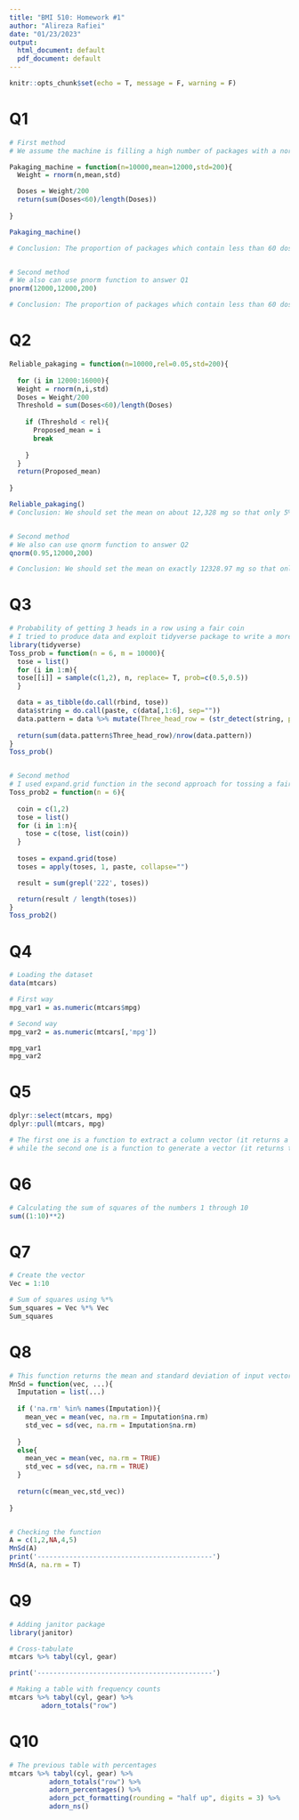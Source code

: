 ---
title: "BMI 510: Homework #1"
author: "Alireza Rafiei"
date: "01/23/2023"
output:
  html_document: default
  pdf_document: default
---

```{r setup, include=FALSE}
knitr::opts_chunk$set(echo = T, message = F, warning = F)
```


# Q1

```{r }
# First method
# We assume the machine is filling a high number of packages with a normal distribution.

Pakaging_machine = function(n=10000,mean=12000,std=200){
  Weight = rnorm(n,mean,std)

  Doses = Weight/200
  return(sum(Doses<60)/length(Doses))
  
}

Pakaging_machine()

# Conclusion: The proportion of packages which contain less than 60 doses is 50% under the current assumption.


# Second method
# We also can use pnorm function to answer Q1
pnorm(12000,12000,200)

# Conclusion: The proportion of packages which contain less than 60 doses is 50%.
```


# Q2

```{r }
Reliable_pakaging = function(n=10000,rel=0.05,std=200){
  
  for (i in 12000:16000){
  Weight = rnorm(n,i,std)
  Doses = Weight/200
  Threshold = sum(Doses<60)/length(Doses)
  
    if (Threshold < rel){
      Proposed_mean = i
      break
    
    }
  }
  return(Proposed_mean)
  
}

Reliable_pakaging()
# Conclusion: We should set the mean on about 12,328 mg so that only 5% of packages contain less than 60 doses.


# Second method
# We also can use qnorm function to answer Q2
qnorm(0.95,12000,200)

# Conclusion: We should set the mean on exactly 12328.97 mg so that only 5% of packages contain less than 60 doses.
```


# Q3

```{r }
# Probability of getting 3 heads in a row using a fair coin
# I tried to produce data and exploit tidyverse package to write a more generalization function for tossing a fair coin problem.
library(tidyverse)
Toss_prob = function(n = 6, m = 10000){
  tose = list()
  for (i in 1:m){
  tose[[i]] = sample(c(1,2), n, replace= T, prob=c(0.5,0.5))
  }

  data = as_tibble(do.call(rbind, tose))
  data$string = do.call(paste, c(data[,1:6], sep=""))
  data.pattern = data %>% mutate(Three_head_row = (str_detect(string, pattern = '222')))
  
  return(sum(data.pattern$Three_head_row)/nrow(data.pattern))
}
Toss_prob()


# Second method
# I used expand.grid function in the second approach for tossing a fair coin problem.
Toss_prob2 = function(n = 6){
  
  coin = c(1,2)
  tose = list()
  for (i in 1:n){
    tose = c(tose, list(coin))
  }
  
  toses = expand.grid(tose)
  toses = apply(toses, 1, paste, collapse="")

  result = sum(grepl('222', toses))

  return(result / length(toses))
}
Toss_prob2()
```


# Q4

```{r }
# Loading the dataset
data(mtcars)

# First way
mpg_var1 = as.numeric(mtcars$mpg)

# Second way
mpg_var2 = as.numeric(mtcars[,'mpg'])

mpg_var1 
mpg_var2

```


# Q5

```{r }
dplyr::select(mtcars, mpg)
dplyr::pull(mtcars, mpg)

# The first one is a function to extract a column vector (it returns a data frame with indexed rows and the specified column), 
# while the second one is a function to generate a vector (it returns the selected columns as a vector).
```


# Q6

```{r }
# Calculating the sum of squares of the numbers 1 through 10
sum((1:10)**2)
```


# Q7

```{r }
# Create the vector
Vec = 1:10

# Sum of squares using %*%
Sum_squares = Vec %*% Vec
Sum_squares
```


# Q8

```{r }
# This function returns the mean and standard deviation of input vector
MnSd = function(vec, ...){
  Imputation = list(...)
  
  if ('na.rm' %in% names(Imputation)){
    mean_vec = mean(vec, na.rm = Imputation$na.rm)
    std_vec = sd(vec, na.rm = Imputation$na.rm)
    
  }
  else{
    mean_vec = mean(vec, na.rm = TRUE)
    std_vec = sd(vec, na.rm = TRUE)
  }
  
  return(c(mean_vec,std_vec))
  
}


# Checking the function
A = c(1,2,NA,4,5)
MnSd(A)
print('--------------------------------------------')
MnSd(A, na.rm = T)
```



# Q9

```{r }
# Adding janitor package
library(janitor)

# Cross-tabulate
mtcars %>% tabyl(cyl, gear)

print('--------------------------------------------')

# Making a table with frequency counts
mtcars %>% tabyl(cyl, gear) %>% 
        adorn_totals("row")
```


# Q10

```{r }
# The previous table with percentages 
mtcars %>% tabyl(cyl, gear) %>% 
          adorn_totals("row") %>%
          adorn_percentages() %>%
          adorn_pct_formatting(rounding = "half up", digits = 3) %>%
          adorn_ns() 
        
```


